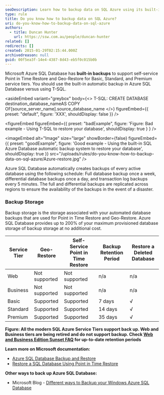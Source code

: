 ```yaml
---
seoDescription: Learn how to backup data on SQL Azure using its built-in automatic backup system and avoid T-SQL restores.
type: rule
title: Do you know how to backup data on SQL Azure?
uri: do-you-know-how-to-backup-data-on-sql-azure
authors:
  - title: Duncan Hunter
    url: https://ssw.com.au/people/duncan-hunter
related: []
redirects: []
created: 2015-01-29T02:15:44.000Z
archivedreason: null
guid: 00f5ea3f-14e4-4387-8d43-eb5f0c015b0b
---
```


Microsoft Azure SQL Database has **built-in backups** to support self-service Point in Time Restore and Geo-Restore for Basic, Standard, and Premium service tiers.
You should use the built-in automatic backup in Azure SQL Database versus using T-SQL.

<asideEmbed
  variant="greybox"
  body={<>
    T-SQL: CREATE DATABASE destination_database_nameAS COPY OF[source\_server\_name].source_database_name
  </>}
  figureEmbed={{
    preset: "default",
    figure: 'XXX',
    shouldDisplay: false
  }}
/>

<figureEmbed figureEmbed={{
  preset: "badExample",
  figure: 'Figure: Bad example - Using T-SQL to restore your database',
  shouldDisplay: true
} } />


<imageEmbed
  alt="Image"
  size="large"
  showBorder={false}
  figureEmbed={{
    preset: "goodExample",
    figure: 'Good example - Using the built-in SQL Azure Database automatic backup system to restore your database',
    shouldDisplay: true
  }}
  src="/uploads/rules/do-you-know-how-to-backup-data-on-sql-azure/Azure-restore.jpg"
/>

Azure SQL Database automatically creates backups of every active database using the following schedule: Full database backup once a week, differential database backups once a day, and transaction log backups every 5 minutes. The full and differential backups are replicated across regions to ensure the availability of the backups in the event of a disaster.

### Backup Storage

Backup storage is the storage associated with your automated database backups that are used for Point in Time Restore and Geo-Restore. Azure SQL Database provides up to 200% of your maximum provisioned database storage of backup storage at no additional cost.

| Service Tier | Geo-Restore   | Self-Service Point in Time Restore | Backup Retention Period | Restore a Deleted Database |
| ------------ | ------------- | ---------------------------------- | ----------------------- | -------------------------- |
| Web          | Not supported | Not supported                      | n/a                     | n/a                        |
| Business     | Not supported | Not supported                      | n/a                     | n/a                        |
| Basic        | Supported     | Supported                          | 7 days                  | √                          |
| Standard     | Supported     | Supported                          | 14 days                 | √                          |
| Premium      | Supported     | Supported                          | 35 days                 | √                          |

**Figure: All the modern SQL Azure Service Tiers support back up. Web and Business tiers are being retired and do not support backup. Check [Web and Business Edition Sunset FAQ](https://msdn.microsoft.com/en-us/library/azure/dn741330.aspx) for up-to-date retention periods**

**Learn more on Microsoft documentation:**

- [Azure SQL Database Backup and Restore](https://msdn.microsoft.com/en-us/library/azure/jj650016.aspx)
- [Restore a SQL Database Using Point in Time Restore](https://azure.microsoft.com/en-ca/blog/azure-sql-database-point-in-time-restore/)

**Other ways to back up Azure SQL Database:**

- Microsoft Blog - [Different ways to Backup your Windows Azure SQL Database](https://daoudisamir.com/different-ways-backup-windows-azure-sql-database/)